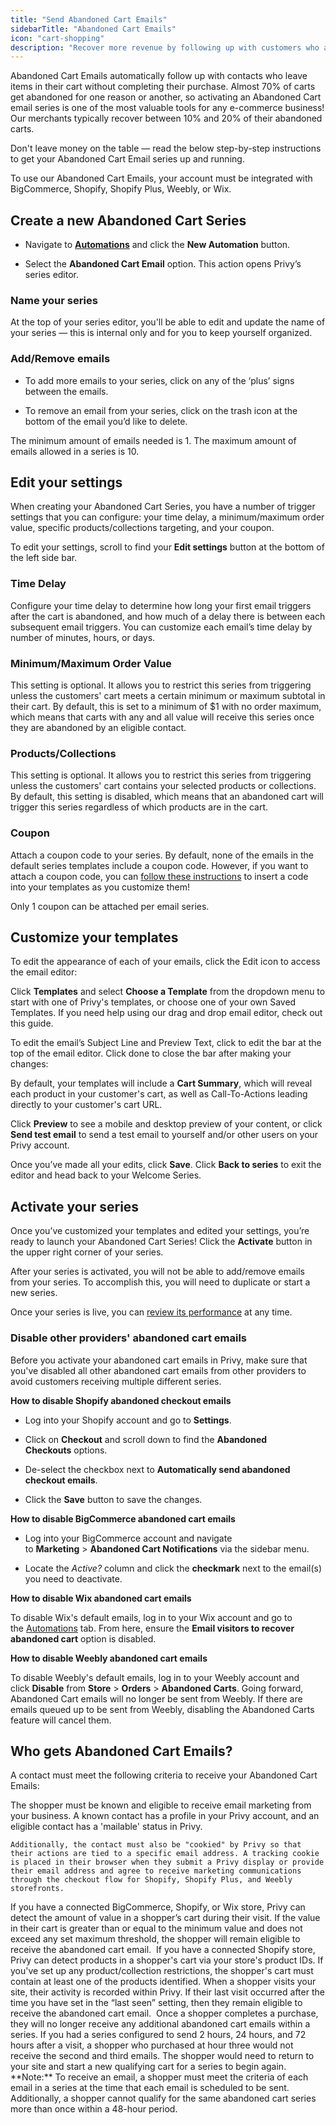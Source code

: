 ```yaml
---
title: "Send Abandoned Cart Emails"
sidebarTitle: "Abandoned Cart Emails"
icon: "cart-shopping"
description: "Recover more revenue by following up with customers who abandon their cart."
---
```


Abandoned Cart Emails automatically follow up with contacts who leave items in their cart without completing their purchase. Almost 70% of carts get abandoned for one reason or another, so activating an Abandoned Cart email series is one of the most valuable tools for any e-commerce business! Our merchants typically recover between 10% and 20% of their abandoned carts.

Don't leave money on the table — read the below step-by-step instructions to get your Abandoned Cart Email series up and running.

<Note>
  To use our Abandoned Cart Emails, your account must be integrated with BigCommerce, Shopify, Shopify Plus, Weebly, or Wix.
</Note>

## Create a new Abandoned Cart Series

* Navigate to [**Automations**](https://dashboard.privy.com/automations) and click the **New Automation** button.

* Select the **Abandoned Cart Email** option. This action opens Privy’s series editor.

### Name your series

At the top of your series editor, you'll be able to edit and update the name of your series — this is internal only and for you to keep yourself organized.

### Add/Remove emails

* To add more emails to your series, click on any of the ‘plus’ signs between the emails.

* To remove an email from your series, click on the trash icon at the bottom of the email you’d like to delete.

<Info>
  The minimum amount of emails needed is 1. The maximum amount of emails allowed in a series is 10.
</Info>

## Edit your settings

When creating your Abandoned Cart Series, you have a number of trigger settings that you can configure: your time delay, a minimum/maximum order value, specific products/collections targeting, and your coupon.

To edit your settings, scroll to find your **Edit settings** button at the bottom of the left side bar.

### Time Delay

Configure your time delay to determine how long your first email triggers after the cart is abandoned, and how much of a delay there is between each subsequent email triggers. You can customize each email’s time delay by number of minutes, hours, or days.

### Minimum/Maximum Order Value

This setting is optional. It allows you to restrict this series from triggering unless the customers' cart meets a certain minimum or maximum subtotal in their cart. By default, this is set to a minimum of $1 with no order maximum, which means that carts with any and all value will receive this series once they are abandoned by an eligible contact.

### Products/Collections

This setting is optional. It allows you to restrict this series from triggering unless the customers' cart contains your selected products or collections. By default, this setting is disabled, which means that an abandoned cart will trigger this series regardless of which products are in the cart.

### Coupon

Attach a coupon code to your series. By default, none of the emails in the default series templates include a coupon code. However, if you want to attach a coupon code, you can [follow these instructions](https://privy.mintlify.app/docs/learn/content/coupon-codes#automations:~:text=To%20insert%20a%20coupon%20in%20your%20Automation%3A) to insert a code into your templates as you customize them!

<Warning>
  Only 1 coupon can be attached per email series.
</Warning>

## Customize your templates

To edit the appearance of each of your emails, click the Edit icon to access the email editor:

Click **Templates** and select **Choose a Template** from the dropdown menu to start with one of Privy's templates, or choose one of your own Saved Templates. If you need help using our drag and drop email editor, check out this guide.

To edit the email’s Subject Line and Preview Text, click to edit the bar at the top of the email editor. Click done to close the bar after making your changes:

By default, your templates will include a **Cart Summary**, which will reveal each product in your customer's cart, as well as Call-To-Actions leading directly to your customer's cart URL.

Click **Preview** to see a mobile and desktop preview of your content, or click **Send test email** to send a test email to yourself and/or other users on your Privy account.

Once you’ve made all your edits, click **Save**. Click **Back to series** to exit the editor and head back to your Welcome Series.

## Activate your series

Once you’ve customized your templates and edited your settings, you’re ready to launch your Abandoned Cart Series! Click the **Activate** button in the upper right corner of your series.

<Warning>
  After your series is activated, you will not be able to add/remove emails from your series. To accomplish this, you will need to duplicate or start a new series.
</Warning>

Once your series is live, you can [review its performance](https://privy.mintlify.app/docs/learn/automations/automations-reporting) at any time.

### Disable other providers' abandoned cart emails

Before you activate your abandoned cart emails in Privy, make sure that you've disabled all other abandoned cart emails from other providers to avoid customers receiving multiple different series.

<Icon icon="circle-question" /> **How to disable Shopify abandoned checkout emails**

* Log into your Shopify account and go to **Settings**.

* Click on **Checkout** and scroll down to find the **Abandoned Checkouts** options.

* De-select the checkbox next to **Automatically send abandoned checkout emails**.

* Click the **Save** button to save the changes. 

<Icon icon="circle-question" /> **How to disable BigCommerce abandoned cart emails**

* Log into your BigCommerce account and navigate to **Marketing** > **Abandoned Cart Notifications** via the sidebar menu. 

* Locate the *Active?* column and click the **checkmark** next to the email(s) you need to deactivate.

<Icon icon="circle-question" /> **How to disable Wix abandoned cart emails**

To disable Wix's default emails, log in to your Wix account and go to the [Automations](https://www.wix.com/my-account/site-selector/?buttonText=Go%20to%20Automated%20Emails\&title=Select%20a%20Site\&autoSelectOnSingleSite=true\&actionUrl=https://www.wix.com/dashboard/%7B%7BmetaSiteId%7D%7D/triggers/) tab. From here, ensure the **Email visitors to recover abandoned cart** option is disabled. 

<Icon icon="circle-question" /> **How to disable Weebly abandoned cart emails**

To disable Weebly's default emails, log in to your Weebly account and click **Disable** from **Store** > **Orders** > **Abandoned Carts**. Going forward, Abandoned Cart emails will no longer be sent from Weebly. If there are emails queued up to be sent from Weebly, disabling the Abandoned Carts feature will cancel them.

## Who gets Abandoned Cart Emails?

A contact must meet the following criteria to receive your Abandoned Cart Emails:

<AccordionGroup>
  <Accordion title="They are a known and reachable contact." defaultOpen={false}>
    The shopper must be known and eligible to receive email marketing from your business. A known contact has a profile in your Privy account, and an eligible contact has a 'mailable' status in Privy.&#x20;

    Additionally, the contact must also be "cookied" by Privy so that their actions are tied to a specific email address. A tracking cookie is placed in their browser when they submit a Privy display or provide their email address and agree to receive marketing communications through the checkout flow for Shopify, Shopify Plus, and Weebly storefronts.
  </Accordion>

  <Accordion title="They have the appropriate cart value." defaultOpen={false}>
    If you have a connected BigCommerce, Shopify, or Wix store, Privy can detect the amount of value in a shopper’s cart during their visit. If the value in their cart is greater than or equal to the minimum value and does not exceed any set maximum threshold, the shopper will remain eligible to receive the abandoned cart email. 
  </Accordion>

  <Accordion title="They have the appropriate products in their cart." defaultOpen={false}>
    If you have a connected Shopify store, Privy can detect products in a shopper's cart via your store's product IDs. If you've set up any product/collection restrictions, the shopper's cart must contain at least one of the products identified.
  </Accordion>

  <Accordion title="Enough time has passed since their visit." defaultOpen={false}>
    When a shopper visits your site, their activity is recorded within Privy. If their last visit occurred after the time you have set in the “last seen” setting, then they remain eligible to receive the abandoned cart email. 
  </Accordion>

  <Accordion title="They have not purchased during the series." defaultOpen={false}>
    Once a shopper completes a purchase, they will no longer receive any additional abandoned cart emails within a series. If you had a series configured to send 2 hours, 24 hours, and 72 hours after a visit, a shopper who purchased at hour three would not receive the second and third emails. The shopper would need to return to your site and start a new qualifying cart for a series to begin again. 
  </Accordion>
</AccordionGroup>

<Note>
  **Note:** To receive an email, a shopper must meet the criteria of each email in a series at the time that each email is scheduled to be sent. Additionally, a shopper cannot qualify for the same abandoned cart series more than once within a 48-hour period. 
</Note>